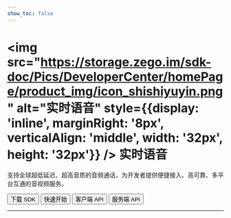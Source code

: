 ```yaml
---
show_toc: false
---
```


# <img src="https://storage.zego.im/sdk-doc/Pics/DeveloperCenter/homePage/product_img/icon_shishiyuyin.png" alt="实时语音" style={{display: 'inline', marginRight: '8px', verticalAlign: 'middle', width: '32px', height: '32px'}} /> 实时语音

支持全球超低延迟、超高音质的音频通话，为开发者提供便捷接入、高可靠、多平台互通的音视频服务。

<Button primary-color="NavyBlue" target="_blank" href="./../client-sdk/download-sdk.mdx">下载 SDK</Button>
<Button primary-color="NavyBlue" target="_blank" href="./../quick-start/implementing-voice-call.mdx">快速开始</Button>
<Button primary-color="NavyBlue" target="_blank" href="/real-time-voice-api/overview">客户端 API</Button>
<Button primary-color="NavyBlue" target="_blank" href="/real-time-voice-server/api-reference/overview">服务端 API</Button>

---

<Steps titleSite="h3">
  <Step title="产品介绍" icon="https://storage.zego.im/sdk-doc/Pics/Express/overview_catalog/icon_documentation_jianjie.png">
    <FeatureList
      features={[
        { title: "概述", link: "/real-time-voice-ios/introduction/overview" },
        { title: "产品功能", link: "/real-time-voice-ios/introduction/product-feature-list" },
        { title: "发布日志", link: "/real-time-voice-ios/client-sdk/release-notes" },
        { title: "计费说明", link: "/real-time-voice-ios/introduction/pricing/rtc" }
      ]}
    />
  </Step>
  <Step title="快速开始" icon="https://storage.zego.im/sdk-doc/Pics/Express/overview_catalog/icon_documentation_kuaisukaishi.png">
    <FeatureList
      features={[
        { title: "跑通示例源码", link: "/real-time-voice-ios/quick-start/run-example-code" },
        { title: "集成 SDK", link: "/real-time-voice-ios/quick-start/integrating-sdk" },
        { title: "实现音频通话", link: "/real-time-voice-ios/quick-start/implementing-voice-call" },
        { title: "场景化音视频配置", link: "/real-time-voice-ios/quick-start/scenario-based-audio-video-configuration" }
      ]}
    />
  </Step>
  <Step title="通信能力" icon="https://storage.zego.im/sdk-doc/Pics/Express/overview_catalog/icon_documentation_tongxun.png">
    <FeatureList
      type="基础"
      features={[
        { title: "使用 Token 鉴权", tag: "Hot", tag_color: "red", link: "/real-time-voice-ios/communication/using-token-authentication" },
        { title: "通话质量监测", tag: "Hot", tag_color: "red", link: "/real-time-voice-ios/communication/monitor-stream-quality" },
        { title: "网络测速", link: "/real-time-voice-ios/communication/testing-network" }
      ]}
    />
    <br/>
    <FeatureList
      type="进阶"
      features={[
        { title: "多源采集", link: "/real-time-voice-ios/communication/multi-source-capture" },
        { title: "同时推多路流", link: "/real-time-voice-ios/communication/push-multiple-streams" },
        { title: "SEI", link: "/real-time-voice-ios/communication/sei" },
        { title: "流量控制", link: "/real-time-voice-ios/communication/traffic-control" },
        { title: "云代理", tag: "New", tag_color: "blue", link: "/real-time-voice-ios/communication/cloud-proxy" },
        { title: "地理围栏", tag: "New", tag_color: "blue", link: "/real-time-voice-ios/communication/geofencing" },
        { title: "游戏语音", link: "/real-time-voice-ios/communication/range-audio" },
        { title: "万人范围音视频", tag: "New", tag_color: "blue", link: "/real-time-voice-ios/communication/mass-scale-range-audio-video" },
        { title: "多人状态实时同步", link: "/real-time-voice-ios/communication/sync-users-status" }
      ]}
    />
  </Step>
  <Step title="房间能力" icon="https://storage.zego.im/sdk-doc/Pics/Express/overview_catalog/icon_documentation_fangjian.png">
    <FeatureList
      type="基础"
      features={[
        { title: "房间状态链接说明", link: "/real-time-voice-ios/room/room-connection-status" },
        { title: "实时消息与信令", link: "/real-time-voice-ios/room/messaging-and-signaling" }
      ]}
    />
    <br/>
    <FeatureList
      type="进阶"
      features={[
        { title: "登录多房间", link: "/real-time-voice-ios/room/multi-room-login" }
      ]}
    />
  </Step>
  <Step title="音频能力" icon="https://storage.zego.im/sdk-doc/Pics/Express/overview_catalog/icon_documentation_yinpin.png">
    <FeatureList
      type="基础"
      features={[
        { title: "音量变化与音频频谱", link: "/real-time-voice-ios/audio/sound-level-spectrum" },
        { title: "耳返与声道设置", link: "/real-time-voice-ios/audio/headphone-monitor" },
        { title: "音频 3A 处理", tag: "Hot", tag_color: "red", link: "/real-time-voice-ios/audio/audio-3a-processing" },
        { title: "变声/混响/立体声", link: "/real-time-voice-ios/audio/audio-effects" }
      ]}
    />
    <br/>
    <FeatureList
      type="进阶"
      features={[
        { title: "混音", link: "/real-time-voice-ios/audio/audio-mixing" },
        { title: "场景化 AI 降噪", tag: "Hot", tag_color: "red", link: "/real-time-voice-ios/audio/scenario-based-ai-noise-reduction" },
        { title: "自定义音频采集与渲染", link: "/real-time-voice-ios/audio/custom-audio-capture-and-rendering" },
        { title: "自定义音频处理", link: "/real-time-voice-ios/audio/custom-audio-capture-and-rendering" },
        { title: "原始音频数据获取", link: "/real-time-voice-ios/audio/get-audio-raw-data" },
        { title: "AI 变声", tag: "New", tag_color: "blue", link: "/real-time-voice-ios/audio/ai-voice-changer" }
      ]}
    />
  </Step>
  <Step title="直播能力" icon="https://storage.zego.im/sdk-doc/Pics/Express/overview_catalog/icon_documentation_zhibo.png">
    <FeatureList
      type="基础"
      features={[
        { title: "混流", tag: "Hot", tag_color: "red", link: "/real-time-voice-ios/live-streaming/stream-mixing" },
        { title: "使用 CDN 直播", link: "/real-time-voice-ios/live-streaming/using-cdn-for-live-streaming" },
        { title: "CDN 推流鉴权", link: "/real-time-voice-ios/live-streaming/cdn-stream-publishing-authentication" },
        { title: "通过 URL 拉流", link: "/real-time-voice-ios/live-streaming/playing-stream-by-url" }
      ]}
    />
    <br/>
    <FeatureList
      type="进阶"
      features={[
        { title: "超低延迟直播", tag: "Hot", tag_color: "red", link: "/real-time-voice-ios/live-streaming/low-latency-live-streaming" },
        { title: "直推 CDN", link: "/real-time-voice-ios/live-streaming/direct-to-cdn" }
      ]}
    />
  </Step>
  <Step title="其他能力" icon="https://storage.zego.im/sdk-doc/Pics/Express/overview_catalog/icon_documentation_xiaoxi_2.png">
    <FeatureList
      type="基础"
      features={[
        { title: "媒体播放器", link: "/real-time-voice-ios/other/media-player" },
        { title: "音效文件播放器", link: "/real-time-voice-ios/other/audio-effect-player" },
        { title: "音视频录制", link: "/real-time-voice-ios/other/local-media-recording" }
      ]}
    />
  </Step>
  <Step title="参考文档" icon="https://storage.zego.im/sdk-doc/Pics/Express/overview_catalog/icon_documentation_cankaowendang.png">
    <FeatureList
      features={[
        { title: "客户端 API", link: "/real-time-voice-api/overview" },
        { title: "服务端 API", link: "/real-time-voice-server/api-reference/overview" },
        { title: "常见错误码", link: "/real-time-voice-ios/client-sdk/error-code" },
        { title: "常见问题", link: "/faq/overview" }
      ]}
    />
  </Step>
</Steps>